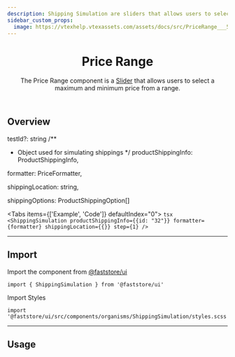```yaml
---
description: Shipping Simulation are sliders that allows users to select a maximum and minimum price.
sidebar_custom_props:
  image: https://vtexhelp.vtexassets.com/assets/docs/src/PriceRange___5863b0eb4a4a8ce9a98da5c760461e61.png
---
```



<header>

# Price Range

The Price Range component is a [Slider](/components/atoms/slider) that allows users to select a maximum and minimum price from a range.

</header>

## Overview


 testId?: string
  /**
   * Object used for simulating shippings
   */
  productShippingInfo: ProductShippingInfo,

  formatter: PriceFormatter,

  shippingLocation: string,

  shippingOptions: ProductShippingOption[]


<Tabs items={['Example', 'Code']} defaultIndex="0">
  <Tab>
    <OverviewSection>
      <PriceRangeUsage />
    </OverviewSection>
  </Tab>
  <Tab>
    ```tsx
    <ShippingSimulation
      productShippingInfo={{id: "32"}}
      formatter={formatter}
      shippingLocation={{}}
      step={1}
    />
    ```
  </Tab>
</Tabs>

---

## Import

Import the component from [@faststore/ui](/../components)

```tsx
import { ShippingSimulation } from '@faststore/ui'
```

Import Styles

```tsx
import '@faststore/ui/src/components/organisms/ShippingSimulation/styles.scss'
```

---

## Usage
